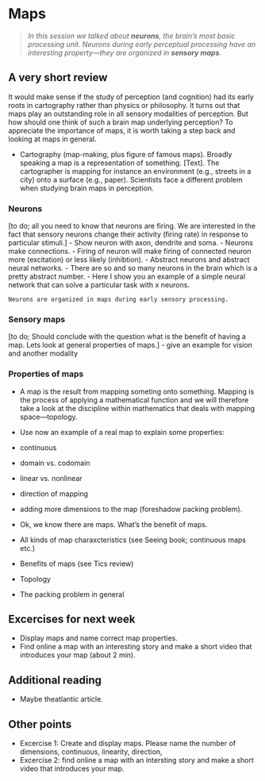 # Maps

>*In this session we talked about **neurons**, the brain's most basic processing unit. Neurons during early perceptual processing have an interesting property—they are organized in **sensory maps**.*

## A very short review

It would make sense if the study of perception (and cognition) had its early roots in cartography rather than physics or philosophy. It turns out that maps play an outstanding role in all sensory modalities of perception. But how should one think of such a brain map underlying perception? To appreciate the importance of maps, it is worth taking a step back and looking at maps in general.

- Cartography (map-making, plus figure of famous maps).
Broadly speaking a map is a representation of something. [Text]. The cartographer is mapping for instance an environment (e.g., streets in a city) onto a surface (e.g., paper). Scientists face a different problem when studying brain maps in perception. 

### Neurons
[to do; all you need to know that neurons are firing. We are interested in the fact that sensory neurons change their activity (firing rate) in response to particular stimuli.]
- Show neuron with axon, dendrite and soma. 
- Neurons make connections.
- Firing of neuron will make firing of connected neuron more (excitation) or less likely (inhibtion).
- Abstract neurons and abstract neural networks.
- There are so and so many neurons in the brain which is a pretty abstract number.
- Here I show you an example of a simple neural network that can solve a particular task with x neurons.

```
Neurons are organized in maps during early sensory processing. 
```

### Sensory maps
[to do; Should conclude with the question what is the benefit of having a map. Lets look at general properties of maps.]
- give an example for vision and another modality

### Properties of maps
- A map is the result from mapping someting onto something. Mapping is the process of applying a mathematical function and we will therefore take a look at the discipline within mathematics that deals with mapping space—topology.

- Use now an example of a real map to explain some properties:
- continuous
- domain vs. codomain
- linear vs. nonlinear
- direction of mapping
- adding more dimensions to the map (foreshadow packing problem).

- Ok, we know there are maps. What's the benefit of maps.

- All kinds of map charaxcteristics (see Seeing book; continuous maps etc.)
- Benefits of maps (see Tics review)
- Topology
- The packing problem in general

## Excercises for next week
- Display maps and name correct map properties.
- Find online a map with an interesting story and make a short video that introduces your map (about 2 min).

## Additional reading
- Maybe theatlantic article.

## Other points 
- Excercise 1: Create and display maps. Please name the number of dimensions, continuous, linearity, direction,
- Excercise 2: find online a map with an intersting story and make a short video that introduces your map.
